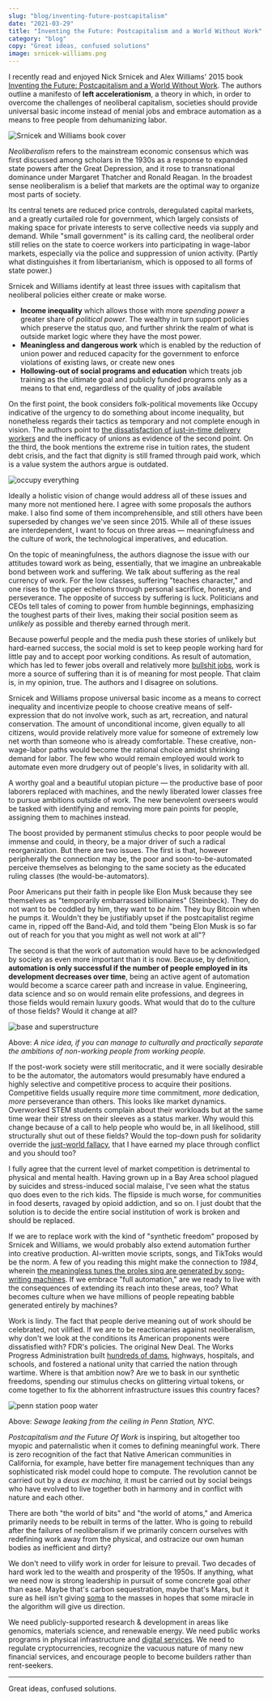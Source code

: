 ```yaml
---
slug: "blog/inventing-future-postcapitalism"
date: "2021-03-29"
title: "Inventing the Future: Postcapitalism and a World Without Work"
category: "blog"
copy: "Great ideas, confused solutions"
image: srnicek-williams.png
---
```


I recently read and enjoyed Nick Srnicek and Alex Williams' 2015 book [Inventing the Future: Postcapitalism and a World Without Work](https://www.versobooks.com/books/2315-inventing-the-future). The authors outline a manifesto of **left accelerationism**, a theory in which, in order to overcome the challenges of neoliberal capitalism, societies should provide universal basic income instead of menial jobs and embrace automation as a means to free people from dehumanizing labor.

![Srnicek and Williams book cover](srnicek-williams.png)

*Neoliberalism* refers to the mainstream economic consensus which was first discussed among scholars in the 1930s as a response to expanded state powers after the Great Depression, and it rose to transnational dominance under Margaret Thatcher and Ronald Reagan. In the broadest sense neoliberalism is a belief that markets are the optimal way to organize most parts of society.

Its central tenets are reduced price controls, deregulated capital markets, and a greatly curtailed role for government, which largely consists of making space for private interests to serve collective needs via supply and demand. While "small government" is its calling card, the neoliberal order still relies on the state to coerce workers into participating in wage-labor markets, especially via the police and suppression of union activity. (Partly what distinguishes it from libertarianism, which is opposed to all forms of state power.)

Srnicek and Williams identify at least three issues with capitalism that neoliberal policies either create or make worse.

- **Income inequality** which allows those with more *spending power* a greater share of *political power*. The wealthy in turn support policies which preserve the status quo, and further shrink the realm of what is outside market logic where they have the most power.
- **Meaningless and dangerous work** which is enabled by the reduction of union power and reduced capacity for the government to enforce violations of existing laws, or create new ones
- **Hollowing-out of social programs and education** which treats job training as the ultimate goal and publicly funded programs only as a means to that end, regardless of the quality of jobs available

On the first point, the book considers folk-political movements like Occupy indicative of the urgency to do something about income inequality, but nonetheless regards their tactics as temporary and not complete enough in vision. The authors point to [the dissatisfaction of just-in-time delivery workers](https://www.washingtonpost.com/business/2021/03/25/amazon-urine-bottle-twitter/) and the inefficacy of unions as evidence of the second point. On the third, the book mentions the extreme rise in tuition rates, the student debt crisis, and the fact that dignity is still framed through paid work, which is a value system the authors argue is outdated.

![occupy everything](occupy-everything.jpeg)

Ideally a holistic vision of change would address all of these issues and many more not mentioned here. I agree with some proposals the authors make. I also find some of them incomprehensible, and still others have been superseded by changes we've seen since 2015. While all of these issues are interdependent, I want to focus on three areas — meaningfulness and the culture of work, the technological imperatives, and education.

On the topic of meaningfulness, the authors diagnose the issue with our attitudes toward work as being, essentially, that we imagine an unbreakable bond between work and suffering. We talk about suffering as the real currency of work. For the low classes, suffering "teaches character," and one rises to the upper echelons through personal sacrifice, honesty, and perseverance. The opposite of success by suffering is luck. Politicians and CEOs tell tales of coming to power from humble beginnings, emphasizing the toughest parts of their lives, making their social position seem as *unlikely* as possible and thereby earned through merit.

Because powerful people and the media push these stories of unlikely but hard-earned success, the social mold is set to keep people working hard for little pay and to accept poor working conditions. As result of automation, which has led to fewer jobs overall and relatively more [bullshit jobs](https://en.wikipedia.org/wiki/Bullshit_Jobs), work is more a source of suffering than it is of meaning for most people. That claim is, in my opinion, true. The authors and I disagree on solutions.

Srnicek and Williams propose universal basic income as a means to correct inequality and incentivize people to choose creative means of self-expression that do not involve work, such as art, recreation, and natural conservation. The amount of unconditional income, given equally to all citizens, would provide relatively more value for someone of extremely low net worth than someone who is already comfortable. These creative, non-wage-labor paths would become the rational choice amidst shrinking demand for labor. The few who would remain employed would work to automate even more drudgery out of people's lives, in solidarity with all.

A worthy goal and a beautiful utopian picture — the productive base of poor laborers replaced with machines, and the newly liberated lower classes free to pursue ambitions outside of work. The new benevolent overseers would be tasked with identifying and removing more pain points for people, assigning them to machines instead.

The boost provided by permanent stimulus checks to poor people would be immense and could, in theory, be a major driver of such a radical reorganization. But there are two issues. The first is that, however peripherally the connection may be, the poor and soon-to-be-automated perceive themselves as belonging to the same society as the educated ruling classes (the would-be-automators).

Poor Americans put their faith in people like Elon Musk because they see themselves as "temporarily embarrassed billionaires" (Steinbeck). They do not want to be coddled by him, they want to *be him.* They buy Bitcoin when he pumps it. Wouldn't they be justifiably upset if the postcapitalist regime came in, ripped off the Band-Aid, and told them "being Elon Musk is so far out of reach for you that you might as well not work at all"?

The second is that the work of automation would have to be acknowledged by society as even more important than it is now. Because, by definition, **automation is only successful if the number of people employed in its development decreases over time**, being an active agent of automation would become a scarce career path and increase in value. Engineering, data science and so on would remain elite professions, and degrees in those fields would remain luxury goods. What would that do to the culture of those fields? Would it change at all?

![base and superstructure](base-superstructure.jpg)

Above: *A nice idea, if you can manage to culturally and practically separate the ambitions of non-working people from working people.*

If the post-work society were still meritocratic, and it were socially desirable to be the automator, the automators would presumably have endured a highly selective and competitive process to acquire their positions. Competitive fields usually require *more* time commitment, *more* dedication, *more* perseverance than others. This looks like market dynamics. Overworked STEM students complain about their workloads but at the same time wear their stress on their sleeves as a status marker. Why would this change because of a call to help people who would be, in all likelihood, still structurally shut out of these fields? Would the top-down push for solidarity override the [just-world fallacy](https://en.wikipedia.org/wiki/Just-world_hypothesis), that I have earned my place through conflict and you should too?

I fully agree that the current level of market competition is detrimental to physical and mental health. Having grown up in a Bay Area school plagued by suicides and stress-induced social malaise, I've seen what the status quo does even to the rich kids. The flipside is much worse, for communities in food deserts, ravaged by opioid addiction, and so on. I just doubt that the solution is to decide the entire social institution of work is broken and should be replaced.

If we are to replace work with the kind of "synthetic freedom" proposed by Srnicek and Williams, we would probably also extend automation further into creative production. AI-written movie scripts, songs, and TikToks would be the norm. A few of you reading this might make the connection to *1984*, wherein [the meaningless tunes the proles sing are generated by song-writing machines](https://en.wikipedia.org/wiki/Proles_(Nineteen_Eighty-Four)). If we embrace "full automation," are we ready to live with the consequences of extending its reach into these areas, too? What becomes culture when we have millions of people repeating babble generated entirely by machines?

Work is lindy. The fact that people derive meaning out of work should be celebrated, not vilified. If we are to be reactionaries against neoliberalism, why don't we look at the conditions its American proponents were dissatisfied with? FDR's policies. The original New Deal. The Works Progress Administration built [hundreds of dams](https://livingnewdeal.org/new-deal-categories/infrastructure/dams/), highways, hospitals, and schools, and fostered a national unity that carried the nation through wartime. Where is that ambition now? Are we to bask in our synthetic freedoms, spending our stimulus checks on glittering virtual tokens, or come together to fix the abhorrent infrastructure issues this country faces?

![penn station poop water](penn-station.png)

Above: *Sewage leaking from the ceiling in Penn Station, NYC.*

*Postcapitalism and the Future Of Work* is inspiring, but altogether too myopic and paternalistic when it comes to defining meaningful work. There is zero recognition of the fact that Native American communities in California, for example, have better fire management techniques than any sophisticated risk model could hope to compute. The revolution cannot be carried out by a *deus ex machina,* it must be carried out by social beings who have evolved to live together both in harmony and in conflict with nature and each other.

There are both "the world of bits" and "the world of atoms," and America primarily needs to be rebuilt in terms of the latter. Who is going to rebuild after the failures of neoliberalism if we primarily concern ourselves with redefining work away from the physical, and ostracize our own human bodies as inefficient and dirty?

We don't need to vilify work in order for leisure to prevail. Two decades of hard work led to the wealth and prosperity of the 1950s. If anything, what we need now is strong leadership in pursuit of some concrete goal *other* than ease. Maybe that's carbon sequestration, maybe that's Mars, but it sure as hell isn't giving [soma](https://en.wikipedia.org/wiki/Brave_New_World#Plot) to the masses in hopes that some miracle in the algorithm will give us direction.

We need publicly-supported research & development in areas like genomics, materials science, and renewable energy. We need public works programs in physical infrastructure and [digital services](https://www.usds.gov/). We need to regulate cryptocurrencies, recognize the vacuous nature of many new financial services, and encourage people to become builders rather than rent-seekers.

---

Great ideas, confused solutions.
